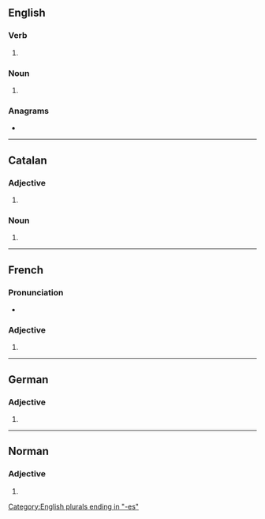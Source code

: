 {{also|Grosses|großes|Großes}}
==English==

===Verb===
{{head|en|verb form}}

# {{en-third-person singular of|gross}}

===Noun===
{{head|en|noun form}}

# {{plural of|en|gross}}

===Anagrams===
* {{anagrams|en|a=egorsss|Gossers}}

[[Category:English plurals ending in "-es"]]

----

==Catalan==

===Adjective===
{{head|ca|adjective form}}

# {{feminine plural of|ca|gros}}

===Noun===
{{head|ca|noun form}}

# {{plural of|ca|grossa}}

----

==French==

===Pronunciation===
* {{fr-IPA|grôsse}}

===Adjective===
{{head|fr|adjective form}}

# {{feminine plural of|fr|gros}}

----

==German==

===Adjective===
{{head|de|adjective form}}

# {{inflection of|de|gross||str//mix|nom//acc|n|s}}

----

==Norman==

===Adjective===
{{nrf-adj-form}}

# {{feminine plural of|nrf|gros}}